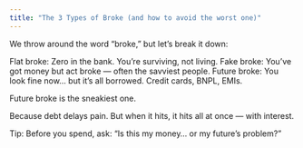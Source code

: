 ```yaml
---
title: "The 3 Types of Broke (and how to avoid the worst one)"
---
```



<div className={styles.preserve}>

We throw around the word “broke,” but let’s break it down:

Flat broke: Zero in the bank. You’re surviving, not living.
Fake broke: You’ve got money but act broke — often the savviest people.
Future broke: You look fine now… but it’s all borrowed. Credit cards, BNPL, EMIs.

Future broke is the sneakiest one.

Because debt delays pain.
But when it hits, it hits all at once — with interest.

Tip:
Before you spend, ask:
“Is this my money… or my future’s problem?”



</div>
